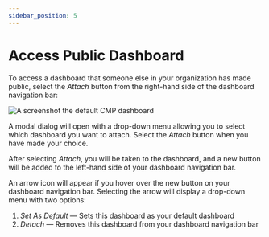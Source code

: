 ```yaml
---
sidebar_position: 5
---
```


# Access Public Dashboard

To access a dashboard that someone else in your organization has made public, select the _Attach_ button from the right-hand side of the dashboard navigation bar:

![A screenshot the default CMP dashboard](../../static/img/docs/cmp-dashboard.png)

A modal dialog will open with a drop-down menu allowing you to select which dashboard you want to attach. Select the _Attach_ button when you have made your choice.

After selecting _Attach_, you will be taken to the dashboard, and a new button will be added to the left-hand side of your dashboard navigation bar.

An arrow icon will appear if you hover over the new button on your dashboard navigation bar. Selecting the arrow will display a drop-down menu with two options:

1. _Set As Default_ &mdash; Sets this dashboard as your default dashboard
2. _Detach_ &mdash; Removes this dashboard from your dashboard navigation bar
